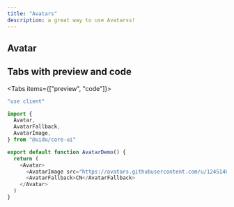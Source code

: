 ```yaml
---
title: "Avatars"
description: a great way to use Avatarss!
---
```



## Avatar

<AvatarDemo />

## Tabs with preview and code

<Tabs items={["preview", "code"]}>

<Tab value="preview">

<div style={{height : 300, display  :"grid", placeItems : "center"}}>
<AvatarDemo />
</div>

</Tab>

<Tab value="code">

```ts
"use client"

import {
  Avatar,
  AvatarFallback,
  AvatarImage,
} from "@uidu/core-ui"

export default function AvatarDemo() {
  return (
    <Avatar>
      <AvatarImage src="https://avatars.githubusercontent.com/u/124514869?v=4" alt="random photo" />
      <AvatarFallback>CN</AvatarFallback>
    </Avatar>
  )
}
``` 
</Tab>

</Tabs>